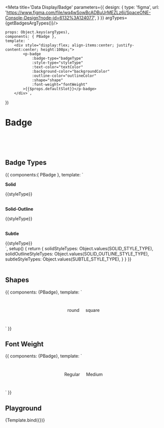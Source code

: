 
<Meta title='Data Display/Badge' parameters={{
    design: {
        type: 'figma',
        url: 'https://www.figma.com/file/wq4wSowBcADBuUrMEZLz6i/SpaceONE-Console-Design?node-id=6132%3A124077',
    }
}} argTypes={getBadgesArgTypes()}/>

    props: Object.keys(argTypes),
    components: { PBadge },
    template: `
        <div style="display:flex; align-items:center; justify-content:center; height:100px;">
            <p-badge
                :badge-type="badgeType"
                :style-type="styleType"
                :text-color="textColor"
                :background-color="backgroundColor"
                :outline-color="outlineColor"
                :shape="shape"
                :font-weight="fontWeight"
            >{{$props.defaultSlot}}</p-badge>
        </div>`,
})

# Badge

<br/>
<br/>
<br/>

## Badge Types

<Canvas>
    <Story name='Badge Types'>
        {{
            components:{ PBadge },
            template: `
                <div class="w-full h-full">
                    <p style="font-weight: bold">Solid</p>
                    <p-badge v-for="styleType in solidStyleTypes" badge-type="solid" :style-type="styleType" :key="Math.random().toString()" class="m-2">
                        {{styleType}}
                    </p-badge><br/><br/>
                    <p style="font-weight: bold">Solid-Outline</p>
                    <p-badge v-for="styleType in solidOutlineStyleTypes" badge-type="solid-outline" :style-type="styleType" :key="styleType" class="m-2">
                        {{styleType}}
                    </p-badge><br/><br/>
                    <p style="font-weight: bold">Subtle</p>
                    <p-badge v-for="styleType in subtleStyleTypes" badge-type="subtle" :style-type="styleType" :key="Math.random().toString()" class="m-2">
                        {{styleType}}
                    </p-badge>
                </div>`,
            setup() {
                return {
                    solidStyleTypes: Object.values(SOLID_STYLE_TYPE),
                    solidOutlineStyleTypes: Object.values(SOLID_OUTLINE_STYLE_TYPE),
                    subtleStyleTypes: Object.values(SUBTLE_STYLE_TYPE),
                }
            }
        }}
    </Story>
</Canvas>

<br/>
<br/>

## Shapes

<Canvas>
    <Story name="Shapes" height="100px">
        {{
            components: {PBadge},
            template: `
                <div style="display: flex; align-items: center; justify-content: center; height: 100px">
                    <p-badge shape="round">
                        <div>round</div>
                    </p-badge>
                    <p-badge shape="square" style="margin-left: 20px">
                        <div>square</div>
                    </p-badge>
                </div>`
        }}
    </Story>
</Canvas>

## Font Weight

<Canvas>
    <Story name="Font Weight" height="100px">
        {{
            components: {PBadge},
            template: `
                <div style="display: flex; align-items: center; justify-content: center; height: 100px">
                    <p-badge shape="round">
                        <div>Regular</div>
                    </p-badge>
                    <p-badge shape="round" style="margin-left: 20px" font-weight="medium">
                        <div>Medium</div>
                    </p-badge>
                </div>`
        }}
    </Story>
</Canvas>

## Playground

<Canvas>
    <Story name="Playground" height="100px">
        {Template.bind({})}
    </Story>
</Canvas>

<ArgsTable story="Playground" />

